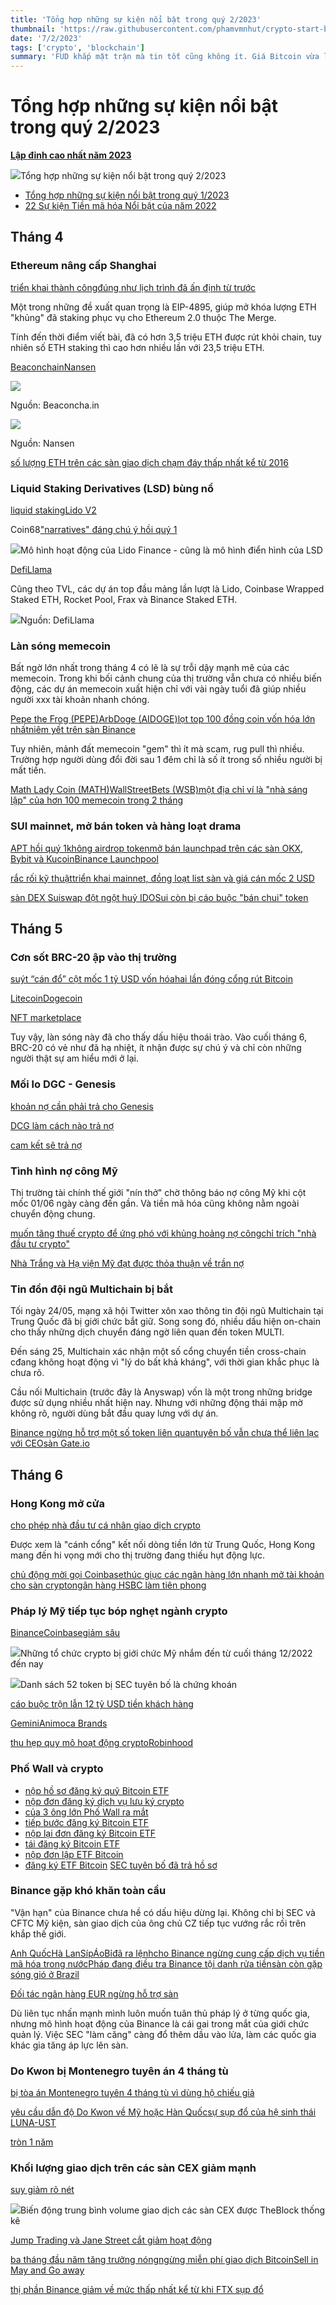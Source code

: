 ```yaml
---
title: 'Tổng hợp những sự kiện nổi bật trong quý 2/2023'
thumbnail: 'https://raw.githubusercontent.com/phamvmnhut/crypto-start-blog-data/main/images/20230630052655_original_43.webp'
date: '7/2/2023'
tags: ['crypto', 'blockchain']
summary: 'FUD khắp mặt trận mà tin tốt cũng không ít. Giá Bitcoin vừa lập đỉnh cao nhất năm 2023, mang đến cho chúng ta một quý đầy biến động.'
---
```



# Tổng hợp những sự kiện nổi bật trong quý 2/2023

**[Lập đỉnh cao nhất năm 2023](https://coin68.com/bitcoin-vuon-len-muc-31400-usd-lap-dinh-moi-cua-nam-2023/)** 

![](https://raw.githubusercontent.com/phamvmnhut/crypto-start-blog-data/main/images/20230630052725-46cf1f65-9412-44b6-8131-4247d01842f4-159.jpg)Tổng hợp những sự kiện nổi bật trong quý 2/2023

 

 - [Tổng hợp những sự kiện nổi bật trong quý 1/2023](https://coin68.com/tong-hop-nhung-su-kien-noi-bat-trong-quy-12023/) 
 - [22 Sự kiện Tiền mã hóa Nổi bật của năm 2022](https://coin68.com/22-su-kien-tien-ma-hoa-noi-bat-cua-nam-2022/)



## Tháng 4

### Ethereum nâng cấp Shanghai
[triển khai thành công](https://coin68.com/shanghai-di-vao-hoat-dong-mo-khoa-hon-34-ty-do-eth-staking/)[đúng như lịch trình đã ấn định từ trước](https://coin68.com/nang-cap-shanghai-se-dien-ra-vao-thang-4/)

Một trong những đề xuất quan trọng là EIP-4895, giúp mở khóa lượng ETH "khủng" đã staking phục vụ cho Ethereum 2.0 thuộc The Merge.

Tính đến thời điểm viết bài, đã có hơn 3,5 triệu ETH được rút khỏi chain, tuy nhiên số ETH staking thì cao hơn nhiều lần với 23,5 triệu ETH.

[Beaconchain](https://beaconcha.in/validators/withdrawals)[Nansen](https://query.nansen.ai/public/dashboards/Hk93n66vsO0uvycfui8ypF2xcpNhpraxfwX5AWZJ)

![](https://raw.githubusercontent.com/phamvmnhut/crypto-start-blog-data/main/images/20230629060025-5c5b44b3-0720-4fbd-acb9-03cd84d6222f-144.jpg)

Nguồn: Beaconcha.in



![](https://raw.githubusercontent.com/phamvmnhut/crypto-start-blog-data/main/images/20230629060025-23463864-4dd8-4e55-a878-d114f5eeec8e-44.jpg)

Nguồn: Nansen

[số lượng ETH trên các sàn giao dịch chạm đáy thấp nhất kể từ 2016](https://coin68.com/so-luong-eth-tren-cac-san-giao-dich-cham-day-thap-nhat-ke-tu-2016/)


### Liquid Staking Derivatives (LSD) bùng nổ
[liquid staking](https://coin68.com/liquid-staking-la-gi-tong-quan-ve-giai-phap-liquid-staking/)[Lido V2](https://coin68.com/lido-finance-trien-khai-v2-chinh-thuc-kich-hoat-rut-eth-staking/)

Coin68["narratives" đáng chú ý hồi quý 1](https://coin68.com/tong-hop-nhung-su-kien-noi-bat-trong-quy-12023/)

![](https://raw.githubusercontent.com/phamvmnhut/crypto-start-blog-data/main/images/undefined)Mô hình hoạt động của Lido Finance - cũng là mô hình điển hình của LSD

[DefiLlama](https://defillama.com/categories)

Cũng theo TVL, các dự án top đầu mảng lần lượt là Lido, Coinbase Wrapped Staked ETH, Rocket Pool, Frax và Binance Staked ETH.

![](https://raw.githubusercontent.com/phamvmnhut/crypto-start-blog-data/main/images/20230629060025-ccb76afc-6763-434e-b134-243ed457945b-164.jpg)Nguồn: DefiLlama


### Làn sóng memecoin
Bất ngờ lớn nhất trong tháng 4 có lẽ là sự trỗi dậy mạnh mẽ của các memecoin. Trong khi bối cảnh chung của thị trường vẫn chưa có nhiều biến động, các dự án memecoin xuất hiện chỉ với vài ngày tuổi đã giúp nhiều người xxx tài khoản nhanh chóng.

[Pepe the Frog (PEPE)](https://coin68.com/pepe-the-frog-memecoin-tang-truong-21000/)[ArbDoge (AIDOGE)](https://coin68.com/arbdoge-ai-aidoge-memecoin-cho-ai-loi-hoi-dap-voi-pepe/)[lọt top 100 đồng coin vốn hóa lớn nhất](https://coin68.com/memecoin-pepe-top-100-von-hoa-lon-nhat-thi-truong/)[niêm yết trên sàn Binance](https://coin68.com/pepe-can-moc-1-ty-usd-von-hoa-lot-top-50-truoc-niem-yet-binance/)

Tuy nhiên, mảnh đất memecoin "gem" thì ít mà scam, rug pull thì nhiều. Trường hợp người dùng đổi đời sau 1 đêm chỉ là số ít trong số nhiều người bị mất tiền.

[Math Lady Coin (MATH)](https://coin68.com/memecoin-math-rug-pull-so-tay-huong-dan-ban-cam/)[WallStreetBets (WSB)](https://coin68.com/memecoin-wallstreetbets-bi-rug-pull-sau-2-ngay-ra-mat/)[một địa chỉ ví là "nhà sáng lập" của hơn 100 memecoin trong 2 tháng](https://coin68.com/dia-chi-vi-sang-lap-hon-100-memecoin-2-thang/)


### SUI mainnet, mở bán token và hàng loạt drama
[APT hồi quý 1](https://coin68.com/tong-hop-nhung-su-kien-noi-bat-trong-quy-12023/)[không airdrop token](https://coin68.com/dong-sang-lap-mysten-labs-sui-khong-co-ke-hoach-airdrop/)[mở bán launchpad trên các sàn OKX, Bybit và Kucoin](https://coin68.com/sui-launchpad-tren-san-okx-bybit-kucoin/)[Binance Launchpool](https://t.me/coin68/15285)

[rắc rối kỹ thuật](https://coin68.com/okx-gap-su-co-khong-the-huy-lenh-mua-sui/)[triển khai mainnet, đồng loạt list sàn và giá cán mốc 2 USD](https://coin68.com/sui-trien-khai-mainnet-gia-sui-can-moc-2-usd/)

[sàn DEX Suiswap đột ngột huỷ IDO](https://coin68.com/suiswap-huy-ido-niem-yet-thang-san-cex/)[Sui còn bị cáo buộc "bán chui" token](https://coin68.com/sui-phu-nhan-ban-phan-thuong-staking-sui-tren-binance/)


## Tháng 5

### Cơn sốt BRC-20 ập vào thị trường
[suýt “cán đổ” cột mốc 1 tỷ USD vốn hóa](https://coin68.com/token-brc-20-suyt-can-do-cot-moc-1-ty-usd-von-hoa/)[hai lần đóng cổng rút Bitcoin](https://coin68.com/binance-lai-tiep-tuc-dong-cong-rut-bitcoin-vi-brc-20-bung-no/)

[Litecoin](https://coin68.com/luong-giao-dich-litecoin-dat-muc-cao-nhat-lich-su/)[Dogecoin](https://coin68.com/luong-giao-dich-hang-ngay-cua-dogecoin-dat-ath-nho-drc-20/)

[NFT marketplace](https://coin68.com/binance-nft-ho-tro-bitcoin-ordinals-cuoi-thang-5/)

Tuy vậy, làn sóng này đã cho thấy dấu hiệu thoái trào. Vào cuối tháng 6, BRC-20 có vẻ như đã hạ nhiệt, ít nhận được sự chú ý và chỉ còn những người thật sự am hiểu mới ở lại.


### Mối lo DGC - Genesis
[khoản nợ cần phải trả cho Genesis](https://coin68.com/dcg-lam-gi-de-tra-khoan-no-vay-genesis-dao-han-thang-nay/)

[DCG làm cách nào trả nợ](https://coin68.com/dcg-lam-gi-de-tra-khoan-no-vay-genesis-dao-han-thang-nay/)

[cam kết sẽ trả nợ](https://coin68.com/dcg-cam-ket-tra-no-cho-genesis-dang-tim-cach-huy-dong-them-tien/)


### Tình hình nợ công Mỹ
Thị trường tài chính thế giới "nín thở" chờ thông báo nợ công Mỹ khi cột mốc 01/06 ngày càng đến gần. Và tiền mã hóa cũng không nằm ngoài chuyển động chung.

[muốn tăng thuế crypto để ứng phó với khủng hoảng nợ công](https://coin68.com/biden-muon-tang-thue-crypto-ung-pho-khung-hoang-no-cong/)[chỉ trích "nhà đầu tư crypto"](https://coin68.com/nha-dau-tu-crypto-duoc-nhac-den-trong-bai-phat-bieu-cua-tong-thong-biden-ve-no-cong/)

[Nhà Trắng và Hạ viện Mỹ đạt được thỏa thuận về trần nợ](https://coin68.com/nha-trang-ha-vien-my-thoa-thuan-tran-no/)


### Tin đồn đội ngũ Multichain bị bắt
Tối ngày 24/05, mạng xã hội Twitter xôn xao thông tin đội ngũ Multichain tại Trung Quốc đã bị giới chức bắt giữ. Song song đó, nhiều dấu hiện on-chain cho thấy những dịch chuyển đáng ngờ liên quan đến token MULTI.

Đến sáng 25, Multichain xác nhận một số cổng chuyển tiền cross-chain cđang không hoạt động vì "lý do bất khả kháng", với thời gian khắc phục là chưa rõ.

Cầu nối Multichain (trước đây là Anyswap) vốn là một trong những bridge được sử dụng nhiều nhất hiện nay. Nhưng với những động thái mập mờ không rõ, người dùng bắt đầu quay lưng với dự án.

[Binance ngừng hỗ trợ một số token liên quan](https://coin68.com/binance-cho-dung-nap-10-cap-token-lien-quan-multichain/)[tuyên bố vẫn chưa thể liên lạc với CEO](https://coin68.com/multichain-tuyen-bo-van-chua-the-lien-lac-voi-ceo/)[sàn Gate.io](https://coin68.com/gateio-dinh-chinh-tin-don-lien-quan-den-multichain/)


## Tháng 6

### Hong Kong mở cửa
[cho phép nhà đầu tư cá nhân giao dịch crypto](https://coin68.com/hong-kong-se-cho-phep-nha-dau-tu-ca-nhan-giao-dich-crypto/)

Được xem là "cánh cổng" kết nối dòng tiền lớn từ Trung Quốc, Hong Kong mang đến hi vọng mới cho thị trường đang thiếu hụt động lực.

[chủ động mời gọi Coinbase](https://coin68.com/hong-kong-chu-dong-moi-goi-coinbase/)[thúc giục các ngân hàng lớn nhanh mở tài khoản cho sàn crypto](https://coin68.com/hong-kong-thuc-giuc-ngan-hang-san-crypto/)[ngân hàng HSBC làm tiên phong](https://coin68.com/hsbc-hong-kong-khach-hang-mua-ban-bitcoin-ethereum-etf/)


### Pháp lý Mỹ tiếp tục bóp nghẹt ngành crypto
[Binance](https://coin68.com/sec-kien-binance-va-ceo-changpeng-zhao/)[Coinbase](https://coin68.com/sec-kien-san-coinbase/)[giảm sâu](https://coin68.com/sol-ada-matic-giam-sau-vi-bi-goi-la-chung-khoan/)

![](https://raw.githubusercontent.com/phamvmnhut/crypto-start-blog-data/main/images/20230629103122-1cad50a0-0a47-4577-9824-6c94ebdfd370-72.jpg)Những tổ chức crypto bị giới chức Mỹ nhắm đến từ cuối tháng 12/2022 đến nay

![](https://raw.githubusercontent.com/phamvmnhut/crypto-start-blog-data/main/images/20230609092218-6f51d7ae-c857-4a9f-96ea-acd476c2780a-53.jpg)Danh sách 52 token bị SEC tuyên bố là chứng khoán

[cáo buộc trộn lẫn 12 tỷ USD tiền khách hàng](https://coin68.com/chi-tiet-cao-buoc-cua-sec-ve-viec-binance-tron-lan-12-ty-usd-tien-khach-hang/)

[Gemini](https://coin68.com/den-luot-gemini-de-mat-cac-thi-truong-khac-ngoai-my/)[Animoca Brands](https://coin68.com/quy-dau-tu-animoca-brands-chuyen-huong-khoi-thi-truong-my-sau-khi-bi-sec-lam-cang/)

[thu hẹp quy mô hoạt động crypto](https://coin68.com/jane-street-jump-crypto-thu-hep-quy-mo-crypto/)[Robinhood](https://coin68.com/robinhood-can-nhac-huy-niem-yet-sol-ada-va-matic/)


### Phố Wall và crypto




 - [nộp hồ sơ đăng ký quỹ Bitcoin ETF](https://coin68.com/blackrock-nop-don-dang-ky-etf-bitcoin-len-sec/) 
 - [nộp đơn đăng ký dịch vụ lưu ký crypto](https://coin68.com/ngan-hang-deutsche-bank-nop-don-dang-ky-dich-vu-luu-ky-crypto/) 
 - [của 3 ông lớn Phố Wall ra mắt](https://coin68.com/san-giao-dich-crypto-edx-markets-cua-3-ong-lon-pho-wall-ra-mat/) 
 - [tiếp bước đăng ký Bitcoin ETF](https://coin68.com/wisdomtree-tiep-buoc-dang-ky-bitcoin-etf/) 
 - [nộp lại đơn đăng ký Bitcoin ETF](https://coin68.com/invesco-dang-ky-bitcoin-etf/) 
 - [tái đăng ký Bitcoin ETF](https://coin68.com/valkyrie-tai-dang-ky-bitcoin-etf/) 
 - [nộp đơn lập ETF Bitcoin](https://coin68.com/fidelity-chuan-bi-nop-don-lap-etf-bitcoin/) 
 - [đăng ký ETF Bitcoin](https://coin68.com/ark-sua-doi-dang-ky-etf-bitcoin-kha-nang-duoc-sec-duyet-truoc-blackrock/)
[SEC tuyên bố đã trả hồ sơ](https://coin68.com/bitcoin-dump-manh-sec-tra-ho-so-etf-bitcoin/)


### Binance gặp khó khăn toàn cầu
"Vận hạn" của Binance chưa hề có dấu hiệu dừng lại. Không chỉ bị SEC và CFTC Mỹ kiện, sàn giao dịch của ông chủ CZ tiếp tục vướng rắc rối trên khắp thế giới.

[Anh Quốc](https://coin68.com/binance-rut-giay-phep-dang-ky-hoat-dong-tai-anh-quoc/)[Hà Lan](https://coin68.com/binance-roi-thi-truong-ha-lan/)[Síp](https://coin68.com/binance-xin-huy-phap-nhan-tai-dao-sip/)[Áo](https://coin68.com/chi-nhanh-binance-tai-ao-rut-giay-phep-hoat-dong/)[Bỉ](https://coin68.com/bi-yeu-cau-binance-ngung-hoat-dong-trong-nuoc/)[đã ra lệnh](https://coin68.com/bi-yeu-cau-binance-ngung-hoat-dong-trong-nuoc/)[cho Binance ngừng cung cấp dịch vụ tiền mã hóa trong nước](https://coin68.com/bi-yeu-cau-binance-ngung-hoat-dong-trong-nuoc/)[Pháp đang điều tra Binance tội danh rửa tiền](https://coin68.com/binance-bi-dieu-tra-tai-phap-rua-tien/)[sàn còn gặp sóng gió ở Brazil](https://coin68.com/binance-tiep-tuc-gap-tai-uong-tai-brazil/)

[Đối tác ngân hàng EUR ngừng hỗ trợ sàn](https://coin68.com/doi-tac-ngan-hang-eur-ngung-ho-tro-binance-sau-ngay-2509/)

Dù liên tục nhấn mạnh mình luôn muốn tuân thủ pháp lý ở từng quốc gia, nhưng mô hình hoạt động của Binance là cái gai trong mắt của giới chức quản lý. Việc SEC "làm căng" càng đổ thêm dầu vào lửa, làm các quốc gia khác gia tăng áp lực lên sàn.


### Do Kwon bị Montenegro tuyên án 4 tháng tù
[bị tòa án Montenegro tuyên 4 tháng tù vì dùng hộ chiếu giả](https://coin68.com/do-kwon-bi-toa-an-montenegro-tuyen-4-thang-tu-vi-dung-ho-chieu-gia/)

[yêu cầu dẫn độ Do Kwon về Mỹ hoặc Hàn Quốc](https://coin68.com/montenegro-muon-xet-xu-do-kwon-truoc-khi-can-nhac-yeu-cau-dan-do-tu-my-va-han-quoc/)[sự sụp đổ của hệ sinh thái LUNA-UST](https://coin68.com/1-nam-nhin-lai-su-sup-do-luna-ust/)

[tròn 1 năm](https://coin68.com/1-nam-nhin-lai-su-sup-do-luna-ust/)




### Khối lượng giao dịch trên các sàn CEX giảm mạnh
[suy giảm rõ nét](https://coin68.com/khoi-luong-giao-dich-tren-cac-san-cex-giam-manh/)



![](https://raw.githubusercontent.com/phamvmnhut/crypto-start-blog-data/main/images/20230701085904-cd33a365-7bfb-4942-88a5-3bbdd0c32753-181.jpg)Biến động trung bình volume giao dịch các sàn CEX được TheBlock thống kê

[Jump Trading và Jane Street cắt giảm hoạt động](https://coin68.com/jane-street-jump-crypto-thu-hep-quy-mo-crypto/)

[ba tháng đầu năm tăng trưởng nóng](https://coin68.com/tong-hop-nhung-su-kien-noi-bat-trong-quy-12023/)[ngừng miễn phí giao dịch Bitcoin](https://coin68.com/binance-dung-mien-phi-giao-dich-btc-tru-cap-tusd/)[Sell in May and Go away](https://coin68.com/sell-in-may-and-go-away-la-gi/)

[thị phần Binance giảm về mức thấp nhất kể từ khi FTX sụp đổ](https://coin68.com/thi-phan-binance-giam-ve-muc-thap-nhat-ke-tu-khi-ftx-sup-do/)



